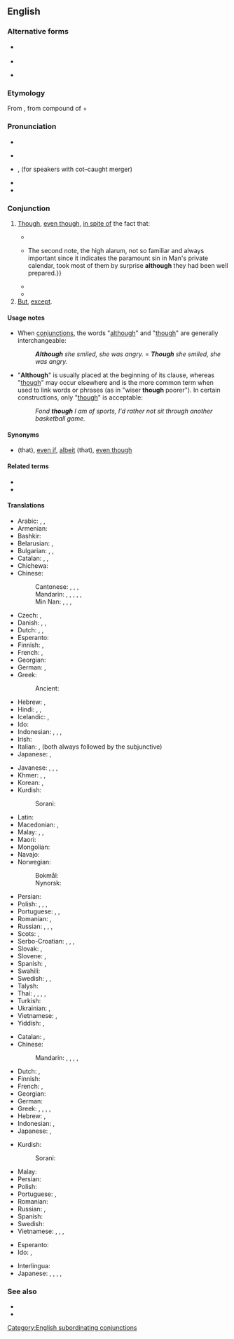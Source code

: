 ==English==

===Alternative forms===
* {{l|en|altho}} {{qualifier|informal}}
* {{l|en|altho'}}
* {{l|en|allthough}} {{qualifier|obsolete}}

===Etymology===
From {{etyl|enm|en}} {{m|enm|althagh|}}, from {{etyl|ang|en}} compound of {{m|ang|eall||all (emphatic)}} + {{m|ang|þēah||though}}

===Pronunciation===
* {{enPR|ôl-''th''ōʹ}}
* {{a|UK}} {{IPA|/ɔːlˈðəʊ/|lang=en}}
* {{a|US}} {{IPA|/ɔlˈðoʊ/|lang=en}}, {{IPA|/ɑlˈðoʊ/|lang=en}} (for speakers with cot–caught merger)
* {{audio|en-us-although.ogg|Audio (US)|lang=en}}
* {{rhymes|əʊ|lang=en}}

===Conjunction===
{{en-con}}

# [[though|Though]], [[even though]], [[in spite of]] the fact that: {{non-gloss definition|introducing a clause that expresses a concession.}}
#: {{ux|en|'''Although''' it was very muddy, the football game went on.}}
#* {{quote-book|year=1898|author={{w|Winston Churchill (novelist)|Winston Churchill}}
|title={{w|The Celebrity}}|chapter=5
|passage='''Although''' the Celebrity was almost impervious to sarcasm, he was now beginning to exhibit visible signs of uneasiness, the consciousness dawning upon him that his eccentricity was not receiving the ovation it merited.}}
#* {{quote-book|year=1963|author={{w|Margery Allingham}}|title={{w|The China Governess}}
|chapter=20|url=http://openlibrary.org/works/OL2004261W
|passage=The story struck the depressingly familiar note with which true stories ring in the tried ears of experienced policemen.{{...}}The second note, the high alarum, not so familiar and always important since it indicates the paramount sin in Man's private calendar, took most of them by surprise '''although''' they had been well prepared.}}
#* {{quote-journal|date=September 29, 2011|author=Jon Smith|work=BBC Sport
|title=[http://news.bbc.co.uk/sport2/hi/football/15014632.stm Tottenham 3-1 Shamrock Rovers]
|passage=With the north London derby to come at the weekend, Spurs boss Harry Redknapp opted to rest many of his key players, '''although''' he brought back Aaron Lennon after a month out through injury.}}
#* {{quote-magazine|date=2012-03|author=Lee A. Groat|title=Gemstones
|volume=100|issue=2|page=128|magazine={{w|American Scientist}}
|url=http://www.americanscientist.org/issues/feature/2012/2/gemstones
|passage='''Although''' there are dozens of different types of gems, among the best known and most important are diamond, ruby and sapphire, emerald and other gem forms of the mineral beryl, chrysoberyl, tanzanite, tsavorite, topaz and jade.}}
# [[but|But]], [[except]].
#: {{ux|en|It was difficult, '''although''' not as difficult as we had expected.}}

====Usage notes====
* When [[conjunction]]s, the words "[[although]]" and "[[though]]" are generally interchangeable:
*: '''''Although''' she smiled, she was angry.'' = '''''Though''' she smiled, she was angry.''
* "'''Although'''" is usually placed at the beginning of its clause, whereas "[[though]]" may occur elsewhere and is the more common term when used to link words or phrases (as in "wiser '''though''' poorer"). In certain constructions, only "[[though]]" is acceptable:
*: ''Fond '''though''' I am of sports, I'd rather not sit through another basketball game.''

====Synonyms====
* {{sense|in spite of}} {{l|en|notwithstanding}} (that), [[even if]], [[albeit]] (that), [[even though]]

====Related terms====
* {{l|en|though}}
* {{l|en|even though}}

====Translations====
{{trans-top|in spite of the fact that}}
* Arabic: {{t|ar|رَغْم أَنَّ}} <!-- please the 2nd part -->, {{t|ar|مَعَ أَنَّ}}, {{t|ar|وَلَوْ}}
* Armenian: {{t+|hy|չնայած}}
* Bashkir: {{t|ba|ҡарамаҫтан}}
* Belarusian: {{t|be|хоць}}, {{t|be|хаця́}}
* Bulgarian: {{t|bg|макар че}}, {{t|bg|въпреки че}}, {{t|bg|при все че}}
* Catalan: {{t|ca|tot i que}}, {{t|ca|malgrat que}}, {{t|ca|encara que}}
* Chichewa: {{t|ny|ngakhale}}
* Chinese:
*: Cantonese: {{t|yue|雖然|sc=Hani}}, {{t|yue|虽然|tr=seoi1 jin4|sc=Hani}}, {{t|yue|儘管|sc=Hani}}, {{t|yue|尽管|tr=zeon6 gun2|sc=Hani}}
*: Mandarin: {{t+|cmn|雖然|sc=Hani}}, {{t+|cmn|虽然|tr=suīrán|sc=Hani}}, {{t+|cmn|儘管|sc=Hani}}, {{t+|cmn|尽管|tr=jǐnguǎn|sc=Hani}}, {{qualifier|colloquial}} {{t+|cmn|雖說|sc=Hani}}, {{t+|cmn|虽说|tr=suīshuō|sc=Hani}}
*: Min Nan: {{t+|nan|雖然|sc=Hani}}, {{t|nan|虽然|tr=sui-jiân, sui-liân|sc=Hani}}, {{t|nan|雖罔|sc=Hani}}, {{t|nan|虽罔|tr=sui-bóng|sc=Hani}}
* Czech: {{t+|cs|ač}}, {{t+|cs|ačkoliv}}
* Danish: {{t+|da|selvom}}, {{t|da|selv om}}, {{t|da|skønt}}
* Dutch: {{t+|nl|hoewel}}, {{t+|nl|alhoewel}}, {{t+|nl|ofschoon}}
* Esperanto: {{t+|eo|kvankam}}
* Finnish: {{t+|fi|vaikka}}, {{t|fi|joskin}}
* French: {{t+|fr|bien que}}, {{t+|fr|quoique}}
* Georgian: {{t|ka|მიუხედავად იმისა, რომ|sc=Geor}}
* German: {{t+|de|obwohl}}, {{t+|de|obschon}} {{qualifier|poetical}}
* Greek: {{t+|el|αν και}}
*: Ancient: {{t|grc|καίπερ|sc=polytonic}}
* Hebrew: {{t|he|למרות ש־|tr=lamrót she-}}, {{t|he|אף על פי ש־|tr=af al pi she-}}
* Hindi: {{t|hi|अपी|sc=Deva}}, {{t+|hi|हालाँकि|sc=Deva}}, {{t+|hi|अगरचे|sc=Deva}}
* Icelandic: {{t+|is|þó að}}, {{t+|is|enda þótt}}
* Ido: {{t+|io|quankam}}
* Indonesian: {{t+|id|walau}}, {{t+|id|walaupun}}, {{t+|id|meski}}, {{t+|id|meskipun}}
* Irish: {{t|ga|cé go}}
* Italian: {{t+|it|sebbene}}, {{t+|it|benché}} (both always followed by the subjunctive)
* Japanese: {{t|ja|のに|alt=...のに|tr=...noni}}, {{t|ja|だけれども|alt=...だけれども|tr=...da keredomo}}
{{trans-mid}}
* Javanese: {{t|jv|senajan}}, {{t+|jv|sanadyan}}, {{t+|jv|masiya}}, {{t|jv|puluh}}
* Khmer: {{t|km|ទោះបីជា|tr=tʊəh bəy cie}}, {{t|km|បើទោះបីជា|tr=baə tʊəh bəy cie}}, {{t|km|សូម្បី|tr=soombəy}}
* Korean: {{t+|ko|하지만}}, {{t+|ko|지만}}
* Kurdish:
*: Sorani: {{t+|ku|ئه‌گه‌رچی|tr=egerçi|sc=ku-Arab}}
* Latin: {{t+|la|quamquam}}
* Macedonian: {{t|mk|иако|tr=iako|sc=Cyrl}}, {{t|mk|и покрај тоа|sc=Cyrl}}
* Malay: {{t|ms|walau}}, {{t|ms|walaupun}}, {{t|ms|meskipun}}
* Maori: {{t|mi|ahakoa}}
* Mongolian: {{t-needed|mn}}
* Navajo: {{t|nv|azhą́...ndi}}
* Norwegian:
*: Bokmål: {{t+|nb|selv om}}
*: Nynorsk: {{t|nn|sjølv om}}
* Persian: {{t+|fa|اگرچه|tr=agarče|sc=fa-Arab}}
* Polish: {{t+|pl|choć}}, {{t+|pl|chociaż}}, {{t|pl|mimo że}}, {{t+|pl|aczkolwiek}}
* Portuguese: {{t+|pt|embora}}, {{t+|pt|conquanto}}, {{t+|pt|apesar de}}
* Romanian: {{t+|ro|deși}}, {{t|ro|cu toate că}}
* Russian: {{t+|ru|хотя́}}, {{t|ru|несмотря́ на то́, что}}, {{t+|ru|хоть и}}, {{t+|ru|хоть}}
* Scots: {{t|sco|awtho}}, {{t|sco|altho}}
* Serbo-Croatian: {{t+|sh|iako}}, {{t+|sh|premda}}, {{t|sh|mada}}, {{t+|sh|makar}}
* Slovak: {{t|sk|hoci}}, {{t|sk|aj keď}}
* Slovene: {{t+|sl|čeprav}}, {{t+|sl|četudi}}
* Spanish: {{t+|es|aunque}}, {{t|es|a pesar de}}
* Swahili: {{t|sw|ingawa}}
* Swedish: {{t+|sv|fastän}}, {{t+|sv|trots att}}, {{t+|sv|ehuru}}
* Talysh: {{t-check|tly|اگمچه|tr=agamcə|sc=fa-Arab}} {{qualifier|Asalemi}}
* Thai: {{t+|th|แม้}}, {{t|th|ถึงจะ}}, {{t+|th|ทั้งที่}}, {{t|th|ถึงแม้}}, {{t|th|ทั้ง ๆ}}
* Turkish: {{t+|tr|rağmen}}
* Ukrainian: {{t|uk|хоча́}}, {{t|uk|хоч}}
* Vietnamese: {{t|vi|dẫu cho}}, {{t+|vi|mặc dù}}
* Yiddish: {{t|yi|הגם|tr=hagam}}, {{t|yi|כאָטש}}
{{trans-bottom}}

{{trans-top|but}}
* Catalan: {{t|ca|tot i que}}, {{t|ca|malgrat que}}
* Chinese:
*: Mandarin: {{t+|cmn|但是|tr=dànshì|sc=Hani}}, {{t+|cmn|可是|tr=kěshì|sc=Hani}}, {{t+|cmn|不過|sc=Hani}}, {{t+|cmn|不过|tr=bùguò|sc=Hani}}, {{t+|cmn|然而|tr=rán'ér|sc=Hani}}
* Dutch: {{t+|nl|hoewel}}, {{t+|nl|maar}}
* Finnish: {{t+|fi|paitsi}}
* French: {{t+|fr|bien que}}, {{t+|fr|quoique}}
* Georgian: {{t|ka|თუმცა|sc=Geor}}
* German: {{t+|de|trotzdem}}
* Greek: {{t+|el|παρά}}, {{t+|el|ωστόσο}}, {{t+|el|παρ' όλ' αυτά}}, {{t+|el|μολαταύτα}}, {{t+|el|εντούτοις}}
* Hebrew: {{t+|he|אבל|tr=avál}}, {{t|he|אלא|tr=éla}}
* Indonesian: {{t+|id|tapi}}, {{t+|id|tetapi}}
* Japanese: {{t+|ja|しかし|tr=shikashi}}, {{qualifier|colloquial}}{{t+|ja|でも|tr=demo}}
{{trans-mid}}
* Kurdish:
*: Sorani: {{t+|ku|به‌ڵام|tr=belam|sc=ku-Arab}}
* Malay: {{t|ms|tetapi}}
* Persian: {{t+|fa|هرچند|tr=harčand|sc=fa-Arab}}
* Polish: {{t+|pl|jednakże}}
* Portuguese: {{t+|pt|embora}}, {{t+|pt|apesar de}}
* Romanian: {{t|ro|insa}}
* Russian: {{t+|ru|одна́ко}}, {{t+|ru|хотя́}}
* Spanish: {{t+|es|aunque}}
* Swedish: {{t+|sv|men}}
* Vietnamese: {{t+|vi|nhưng}}, {{t+|vi|nhưng mà}}, {{t|vi|dưng cơ}}, {{t|vi|dưng cơ mà}}
{{trans-bottom}}

{{checktrans-top}}
* Esperanto: {{t-check|eo|kvankam}}
* Ido: {{t-check|io|tamen}}, {{t-check|io|quankam}}
{{trans-mid}}
* Interlingua: {{t-check|ia|ben que}}
* Japanese: {{t-check|ja|にもかかわらず|tr=ni mo kakawarazu|sc=Jpan}}, {{t-check|ja|とはいえ|tr=to wa ie|sc=Jpan}}, {{t-check|ja|といっても|tr=to itte mo|sc=Jpan}}, {{t-check|ja|としても|tr=to shite mo|sc=Jpan}}, {{t-check|ja|であっても|tr=de atte mo|sc=Jpan}}
{{trans-bottom}}

===See also===
* {{l|en|while}}
* {{l|en|albeit}}

[[Category:English subordinating conjunctions]]